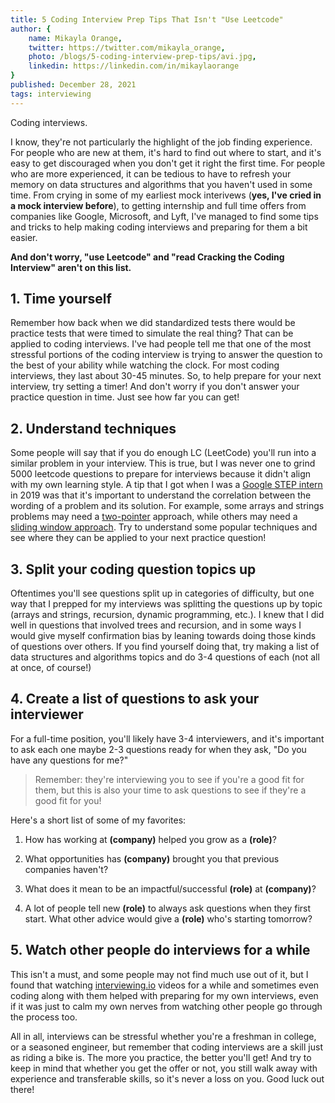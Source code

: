 ```yaml
---
title: 5 Coding Interview Prep Tips That Isn't "Use Leetcode"
author: {
	name: Mikayla Orange,
	twitter: https://twitter.com/mikayla_orange,
    photo: /blogs/5-coding-interview-prep-tips/avi.jpg,
	linkedin: https://linkedin.com/in/mikaylaorange
}
published: December 28, 2021
tags: interviewing
---
```


Coding interviews.

I know, they're not particularly the highlight of the job finding experience. For people who are new at them, it's hard to find out where to start, and it's easy to get discouraged when you don't get it right the first time. For people who are more experienced, it can be tedious to have to refresh your memory on data structures and algorithms that you haven't used in some time. From crying in some of my earliest mock interivews (**yes, I've cried in a mock interview before**), to getting internship and full time offers from companies like Google, Microsoft, and Lyft, I've managed to find some tips and tricks to help making coding interviews and preparing for them a bit easier. 

**And don't worry, "use Leetcode" and "read Cracking the Coding Interview" aren't on this list.**

## 1.  Time yourself

Remember how back when we did standardized tests there would be practice tests that were timed to simulate the real thing? That can be applied to coding interviews. I've had people tell me that one of the most stressful portions of the coding interview is trying to answer the question to the best of your ability while watching the clock. For most coding interviews, they last about 30-45 minutes. So, to help prepare for your next interview, try setting a timer! And don't worry if you don't answer your practice question in time. Just see how far you can get!

## 2. Understand techniques

Some people will say that if you do enough LC (LeetCode) you'll run into a similar problem in your interview. This is true, but I was never one to grind 5000 leetcode questions to prepare for interviews because it didn't align with my own learning style. A tip that I got when I was a [Google STEP intern](https://careers.google.com/jobs/results/116346902351356614/) in 2019 was that it's important to understand the correlation between the wording of a problem and its solution. For example, some arrays and strings problems may need a [two-pointer](https://leetcode.com/articles/two-pointer-technique/) approach, while others may need a [sliding window approach](https://medium.com/leetcode-patterns/leetcode-pattern-2-sliding-windows-for-strings-e19af105316b). Try to understand some popular techniques and see where they can be applied to your next practice question!

## 3. Split your coding question topics up

Oftentimes you'll see questions split up in categories of difficulty, but one way that I prepped for my interviews was splitting the questions up by topic (arrays and strings, recursion, dynamic programming, etc.). I knew that I did well in questions that involved trees and recursion, and in some ways I would give myself confirmation bias by leaning towards doing those kinds of questions over others. If you find yourself doing that, try making a list of data structures and algorithms topics and do 3-4 questions of each (not all at once, of course!)

## 4. Create a list of questions to ask your interviewer

For a full-time position, you'll likely have 3-4 interviewers, and it's important to ask each one maybe 2-3 questions ready for when they ask, "Do you have any questions for me?" 

>Remember: they're interviewing you to see if you're a good fit for them, but this is also your time to ask questions to see if they're a good fit for you! 

Here's a short list of some of my favorites:

1.  How has working at **(company)** helped you grow as a **(role)**?

2.  What opportunities has **(company)** brought you that previous companies haven't?

3.  What does it mean to be an impactful/successful **(role)** at **(company)**?

4.  A lot of people tell new **(role)** to always ask questions when they first start. What other advice would give a **(role)** who's starting tomorrow?

## 5.  Watch other people do interviews for a while

This isn't a must, and some people may not find much use out of it, but I found that watching [ interviewing.io](https://www.youtube.com/c/interviewingio/videos) videos for a while and sometimes even coding along with them helped with preparing for my own interviews, even if it was just to calm my own nerves from watching other people go through the process too.


All in all, interviews can be stressful whether you're a freshman in college, or a seasoned engineer, but remember that coding interviews are a skill just as riding a bike is. The more you practice, the better you'll get! And try to keep in mind that whether you get the offer or not, you still walk away with experience and transferable skills, so it's never a loss on you. Good luck out there! 